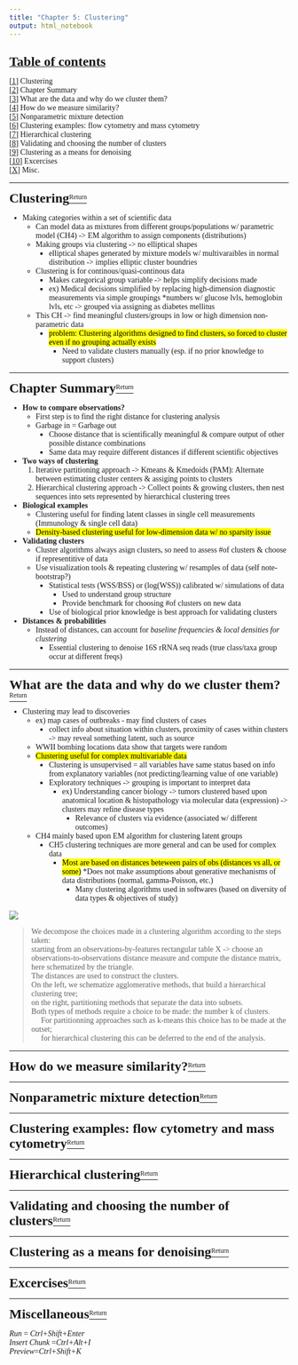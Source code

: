 ```yaml
---
title: "Chapter 5: Clustering"
output: html_notebook
---
```


```r

```


<body>
      <font face = "Times New Roman">
  
<p id="0"><u><font size="5"><b>Table of contents</b></font></u></p>  
<a href="#1">[1]</a> Clustering  
<a href="#2">[2]</a> Chapter Summary  
<a href="#3">[3]</a> What are the data and why do we cluster them?  
<a href="#4">[4]</a> How do we measure similarity?  
<a href="#5">[5]</a> Nonparametric mixture detection  
<a href="#6">[6]</a> Clustering examples: flow cytometry and mass cytometry  
<a href="#7">[7]</a> Hierarchical clustering  
<a href="#8">[8]</a> Validating and choosing the number of clusters  
<a href="#9">[9]</a> Clustering as a means for denoising  
<a href="#11">[10]</a> Excercises</br> 
<a href="#x">[X]</a> Misc.

* **

<p id="1"><b><font size="5">Clustering</b></font><a href="#0"><sup>Return</sup></a></p>
  * Making categories within a set of scientific data
    * Can model data as mixtures from different groups/populations w/ parametric model (CH4) -> EM algorithm to assign components (distributions)
    * Making groups via clustering -> no elliptical shapes
      * elliptical shapes generated by mixture models w/ multivaraibles in normal distribution -> implies elliptic cluster boundries
  * Clustering is for continous/quasi-continous data
    * Makes categorical group variable -> helps simplify decisions made
    * ex) Medical decisions simplified by replacing high-dimension diagnostic measurements via simple groupings
      *numbers w/ glucose lvls, hemoglobin lvls, etc -> grouped via assigning as diabetes mellitus
  * This CH -> find meaningful clusters/groups in low or high dimension non-parametric data
    * <mark style='background-color:yellow'>problem: Clustering algorithms designed to find clusters, so forced to cluster even if no grouping actually exists</mark>
      * Need to validate clusters manually (esp. if no prior knowledge to support clusters)
      
* **

<p id="2"><b><font size="5">Chapter Summary</b></font><a href="#0"><sup>Return</sup></a></p>

* **How to compare observations?**
  * First step is to find the right distance for clustering analysis
  * Garbage in = Garbage out
    * Choose distance that is scientifically meaningful & compare output of other possible distance combinations
    * Same data may require different distances if different scientific objectives
* **Two ways of clustering**
  1. Iterative partitioning approach -> Kmeans & Kmedoids (PAM): Alternate between estimating cluster centers & assiging points to clusters
  2. Hierarchical clustering approach -> Collect points & growing clusters, then nest sequences into sets represented by hierarchical clustering trees
* **Biological examples**
  * Clustering useful for finding latent classes in single cell measurements (Immunology & single cell data)
  * <mark style='background-color:yellow'>Density-based clustering useful for low-dimension data w/ no sparsity issue</mark>
* **Validating clusters**
  * Cluster algorithms always asign clusters, so need to assess #of clusters & choose if representitive of data
  * Use visualization tools & repeating clustering w/ resamples of data (self note- bootstrap?)
    * Statistical tests (WSS/BSS) or (log(WSS)) calibrated w/ simulations of data
      * Used to understand group structure
      * Provide benchmark for choosing #of clusters on new data
    * Use of biological prior knowledge is best approach for validating clusters
* **Distances & probabilities**
  * Instead of distances, can account for _baseline frequencies & local densities for clustering_
    * Essential clustering to denoise 16S rRNA seq reads (true class/taxa group occur at different freqs)

* **
<p id="3"><b><font size="5">What are the data and why do we cluster them?</b></font><a href="#0"><sup>Return</sup></a></p>
* Clustering may lead to discoveries
  * ex) map cases of outbreaks - may find clusters of cases
    * collect info about situation within clusters, proximity of cases within clusters -> may reveal something latent, such as source
  * WWII bombing locations data show that targets were random
  * <mark style='background-color:yellow'>Clustering useful for complex multivariable data</mark>
    * Clustering is unsupervised = all variables have same status based on info from explanatory variables (not predicting/learning value of one variable)
    * Exploratory techniques -> grouping is important to interpret data
      * ex) Understanding cancer biology -> tumors clustered based upon anatomical location & histopathology via molecular data (expression) -> clusters may refine disease types
        * Relevance of clusters via evidence (associated w/ different outcomes)
  * CH4 mainly based upon EM algorithm for clustering latent groups
    * CH5 clustering techniques are more general and can be used for complex data
      * <mark style='background-color:yellow'>Most are based on distances beteween pairs of obs (distances vs all, or some)</mark>
        *Does not make assumptions about generative mechanisms of data distributions (normal, gamma-Poisson, etc.)
        * Many clustering algorithms used in softwares (based on diversity of data types & objectives of study)

![](http://web.stanford.edu/class/bios221/book/images/ClusteringA.png)

> We decompose the choices made in a clustering algorithm according to the steps taken:  
starting from an observations-by-features rectangular table X -> choose an observations-to-observations distance measure and compute the distance matrix, here schematized by the triangle.  
The distances are used to construct the clusters.  
On the left, we schematize agglomerative methods, that build a hierarchical clustering tree;  
on the right, partitioning methods that separate the data into subsets.  
Both types of methods require a choice to be made: the number k of clusters.  
&emsp; For partitionning approaches such as k-means this choice has to be made at the outset;  
&emsp; for hierarchical clustering this can be deferred to the end of the analysis.

* **
<p id="4"><b><font size="5">How do we measure similarity?</b></font><a href="#0"><sup>Return</sup></a></p>

* **
<p id="5"><b><font size="5">Nonparametric mixture detection</b></font><a href="#0"><sup>Return</sup></a></p>

* **
<p id="6"><b><font size="5">Clustering examples: flow cytometry and mass cytometry</b></font><a href="#0"><sup>Return</sup></a></p>

* **
<p id="7"><b><font size="5">Hierarchical clustering</b></font><a href="#0"><sup>Return</sup></a></p>

* **
<p id="8"><b><font size="5">Validating and choosing the number of clusters</b></font><a href="#0"><sup>Return</sup></a></p>

* **
<p id="9"><b><font size="5">Clustering as a means for denoising</b></font><a href="#0"><sup>Return</sup></a></p>

* **
<p id="11"><b><font size="5">Excercises</b></font><a href="#0"><sup>Return</sup></a></p>


* **

<p id="x"><b><font size="5">Miscellaneous</b></font><a href="#0"><sup>Return</sup></a></p>

*Run* = *Ctrl+Shift+Enter*  
*Insert Chunk* =*Ctrl+Alt+I*  
*Preview*=*Ctrl+Shift+K*

</body>
  